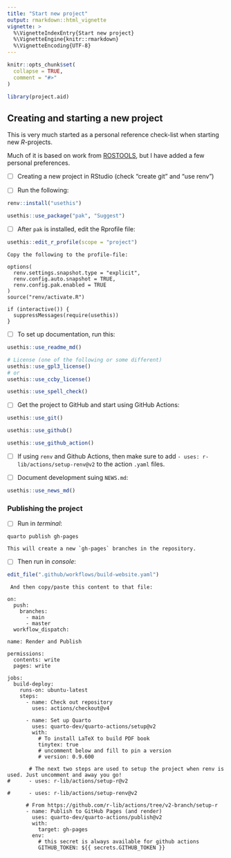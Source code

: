 ```yaml
---
title: "Start new project"
output: rmarkdown::html_vignette
vignette: >
  %\VignetteIndexEntry{Start new project}
  %\VignetteEngine{knitr::rmarkdown}
  %\VignetteEncoding{UTF-8}
---
```


```r
knitr::opts_chunk$set(
  collapse = TRUE,
  comment = "#>"
)
```

```r
library(project.aid)
```

## Creating and starting a new project

This is very much started as a personal reference check-list when starting new *R*-projects.

Much of it is based on work from [ROSTOOLS](), but I have added a few personal preferences.

- [ ] Creating a new project in RStudio (check "create git" and "use renv")

- [ ] Run the following:

```r
renv::install("usethis")

usethis::use_package("pak", "Suggest")
```

- [ ] After `pak` is installed, edit the Rprofile file:

```r
usethis::edit_r_profile(scope = "project")
```

    Copy the following to the profile-file:

```
options(
  renv.settings.snapshot.type = "explicit",
  renv.config.auto.snapshot = TRUE,
  renv.config.pak.enabled = TRUE
)
source("renv/activate.R")

if (interactive()) {
  suppressMessages(require(usethis))
}
```

- [ ] To set up documentation, run this:

```r
usethis::use_readme_md()

# License (one of the following or some different)
usethis::use_gpl3_license()
# or
usethis::use_ccby_license()

usethis::use_spell_check()
```

- [ ] Get the project to GitHub and start using GitHub Actions:

```r
usethis::use_git()

usethis::use_github()

usethis::use_github_action()
```

- [ ] If using `renv` and Github Actions, then make sure to add `- uses: r-lib/actions/setup-renv@v2` to the action `.yaml` files.

- [ ] Document development suing `NEWS.md`:

```r
usethis::use_news_md()
```


### Publishing the project

- [ ] Run in _terminal_:

```         
quarto publish gh-pages
```

    This will create a new `gh-pages` branches in the repository.

- [ ] Then run in _console_:

```r
edit_file(".github/workflows/build-website.yaml")
```

     And then copy/paste this content to that file:

```         
on:
  push:
    branches:
      - main
      - master
  workflow_dispatch:

name: Render and Publish

permissions:
  contents: write
  pages: write

jobs:
  build-deploy:
    runs-on: ubuntu-latest
    steps:
      - name: Check out repository
        uses: actions/checkout@v4

      - name: Set up Quarto
        uses: quarto-dev/quarto-actions/setup@v2
        with:
          # To install LaTeX to build PDF book
          tinytex: true
          # uncomment below and fill to pin a version
          # version: 0.9.600

       # The next two steps are used to setup the project when renv is used. Just uncomment and away you go!
#      - uses: r-lib/actions/setup-r@v2

#      - uses: r-lib/actions/setup-renv@v2

      # From https://github.com/r-lib/actions/tree/v2-branch/setup-r
      - name: Publish to GitHub Pages (and render)
        uses: quarto-dev/quarto-actions/publish@v2
        with:
          target: gh-pages
        env:
          # this secret is always available for github actions
          GITHUB_TOKEN: ${{ secrets.GITHUB_TOKEN }}
```


